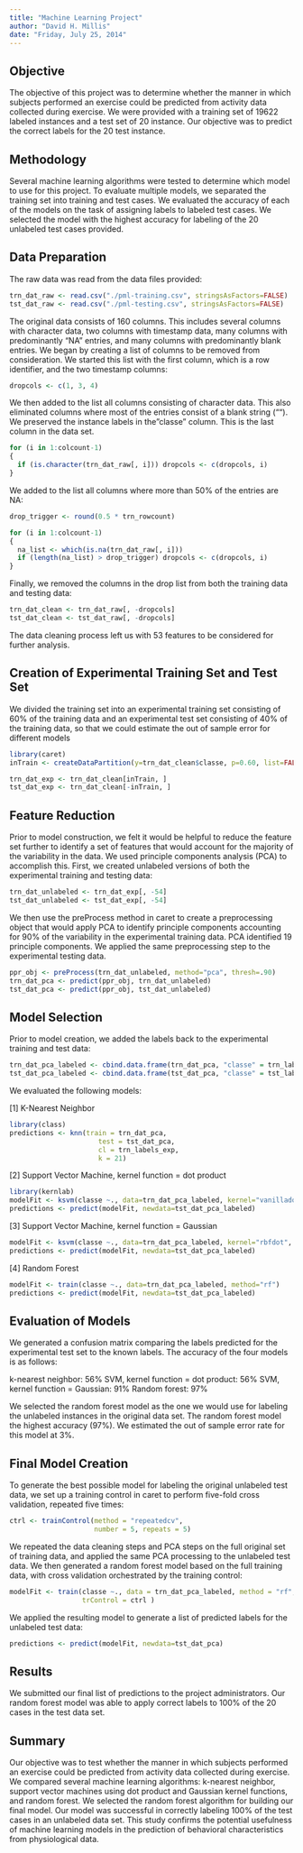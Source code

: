 ```yaml
---
title: "Machine Learning Project"
author: "David H. Millis"
date: "Friday, July 25, 2014"
---
```


## Objective

The objective of this project was to determine whether the manner in which subjects performed an exercise could be predicted from activity data collected during exercise. We were provided with a training set of 19622 labeled instances and a test set of 20 instance. Our objective was to predict the correct labels for the 20 test instance.

## Methodology

Several machine learning algorithms were tested to determine which model to use for this project. To evaluate multiple models, we separated the training set into training and test cases. We evaluated the accuracy of each of the models on the task of assigning labels to labeled test cases. We selected the model with the highest accuracy for labeling of the 20 unlabeled test cases provided.

## Data Preparation

The raw data was read from the data files provided:

```r
trn_dat_raw <- read.csv("./pml-training.csv", stringsAsFactors=FALSE)
tst_dat_raw <- read.csv("./pml-testing.csv", stringsAsFactors=FALSE)
```

The original data consists of 160 columns. This includes several columns with character data, two columns with timestamp data, many columns with predominantly "NA" entries, and many columns with predominantly blank entries. We began by creating a list of columns to be removed from consideration. We started this list with the first column, which is a row identifier, and the two timestamp columns:

```r
dropcols <- c(1, 3, 4)
```

We then added to the list all columns consisting of character data. This also eliminated columns where most of the entries consist of a blank string (""). We preserved the instance labels in the "classe" column. This is the last column in the data set.

```r
for (i in 1:colcount-1)
{
  if (is.character(trn_dat_raw[, i])) dropcols <- c(dropcols, i)
}
```
We added to the list all columns where more than 50% of the entries are NA:
```r
drop_trigger <- round(0.5 * trn_rowcount)

for (i in 1:colcount-1)
{
  na_list <- which(is.na(trn_dat_raw[, i]))
  if (length(na_list) > drop_trigger) dropcols <- c(dropcols, i)
}
```
Finally, we removed the columns in the drop list from both the training data and testing data:
```r
trn_dat_clean <- trn_dat_raw[, -dropcols]
tst_dat_clean <- tst_dat_raw[, -dropcols]
```

The data cleaning process left us with 53 features to be considered for further analysis.

## Creation of Experimental Training Set and Test Set

We divided the training set into an experimental training set consisting of 60% of the training data and an experimental test set consisting of 40% of the training data, so that we could estimate the out of sample error for different models

```r
library(caret)
inTrain <- createDataPartition(y=trn_dat_clean$classe, p=0.60, list=FALSE)

trn_dat_exp <- trn_dat_clean[inTrain, ]
tst_dat_exp <- trn_dat_clean[-inTrain, ]

```
## Feature Reduction

Prior to model construction, we felt it would be helpful to reduce the feature set further to identify a set of features that would account for the majority of the variability in the data. We used principle components analysis (PCA) to accomplish this. First, we created unlabeled versions of both the experimental training and testing data:

```r
trn_dat_unlabeled <- trn_dat_exp[, -54]
tst_dat_unlabeled <- tst_dat_exp[, -54]
```
We then use the preProcess method in caret to create a preprocessing object that would apply PCA to identify principle components accounting for 90% of the variability in the experimental training data. PCA identified 19 principle components. We applied the same preprocessing step to the experimental testing data.

```r
ppr_obj <- preProcess(trn_dat_unlabeled, method="pca", thresh=.90)
trn_dat_pca <- predict(ppr_obj, trn_dat_unlabeled)
tst_dat_pca <- predict(ppr_obj, tst_dat_unlabeled)
```

## Model Selection

Prior to model creation, we added the labels back to the experimental training and test data:

```r
trn_dat_pca_labeled <- cbind.data.frame(trn_dat_pca, "classe" = trn_labels_exp)
tst_dat_pca_labeled <- cbind.data.frame(tst_dat_pca, "classe" = tst_labels_exp)
```

We evaluated the following models:

[1] K-Nearest Neighbor
```r
library(class)
predictions <- knn(train = trn_dat_pca,
                      test = tst_dat_pca,
                      cl = trn_labels_exp,
                      k = 21)
```

[2] Support Vector Machine, kernel function = dot product
```r
library(kernlab)
modelFit <- ksvm(classe ~., data=trn_dat_pca_labeled, kernel="vanilladot")
predictions <- predict(modelFit, newdata=tst_dat_pca_labeled)
```

[3] Support Vector Machine, kernel function = Gaussian
```r
modelFit <- ksvm(classe ~., data=trn_dat_pca_labeled, kernel="rbfdot", kpar=list(sigma=0.05))
predictions <- predict(modelFit, newdata=tst_dat_pca_labeled)
```

[4] Random Forest
```r
modelFit <- train(classe ~., data=trn_dat_pca_labeled, method="rf")
predictions <- predict(modelFit, newdata=tst_dat_pca_labeled)
```

## Evaluation of Models
We generated a confusion matrix comparing the labels predicted for the experimental test set to the known labels. The accuracy of the four models is as follows:

k-nearest neighbor: 56%
SVM, kernel function = dot product: 56%
SVM, kernel function = Gaussian: 91%
Random forest: 97%

We selected the random forest model as the one we would use for labeling the unlabeled instances in the original data set. The random forest model the highest accuracy (97%). We estimated the out of sample error rate for this model at 3%.

## Final Model Creation
To generate the best possible model for labeling the original unlabeled test data, we set up a training control in caret to perform five-fold cross validation, repeated five times:
```r
ctrl <- trainControl(method = "repeatedcv",
                     number = 5, repeats = 5)
```
We repeated the data cleaning steps and PCA steps on the full original set of training data, and applied the same PCA processing to the unlabeled test data. We then generated a random forest model based on the full training data, with cross validation orchestrated by the training control:
```r
modelFit <- train(classe ~., data = trn_dat_pca_labeled, method = "rf",
                  trControl = ctrl )
```
We applied the resulting model to generate a list of predicted labels for the unlabeled test data:
```r
predictions <- predict(modelFit, newdata=tst_dat_pca)
```

## Results
We submitted our final list of predictions to the project administrators. Our random forest model was able to apply correct labels to 100% of the 20 cases in the test data set.

## Summary
Our objective was to test whether the manner in which subjects performed an exercise could be predicted from activity data collected during exercise. We compared several machine learning algorithms: k-nearest neighbor, support vector machines using dot product and Gaussian kernel functions, and random forest. We selected the random forest algorithm for building our final model. Our model was successful in correctly labeling 100% of the test cases in an unlabeled data set. This study confirms the potential usefulness of machine learning models in the prediction of behavioral characteristics from physiological data.